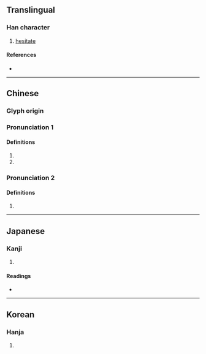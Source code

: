 {{character info/new}}
==Translingual==

===Han character===
{{Han char|rn=9|rad=人|as=06|sn=8|four=26200|canj=OWR|ids=⿰亻回}}

# [[hesitate]]

====References====
* {{Han ref|kx=0100.060|dkj=00545|dj=0212.020|hdz=10148.060|uh=4F6A|ud=20330|bh=CBBF|bd=52159}}

----

==Chinese==
{{zh-forms}}

===Glyph origin===
{{Han etym}}

===Pronunciation 1===
{{zh-pron
|m=huí
|mc=y
|oc=y
|ma=
|cat=v
}}

====Definitions====
{{zh-hanzi}}

# {{zh-used in|佪佪}}
# {{zh-alt-form|回}}

===Pronunciation 2===
{{zh-pron
|m=huái
|c=wui4
|ma=
|cat=v
}}

====Definitions====
{{zh-hanzi}}

# {{zh-alt-form|徊}}

----

==Japanese==

===Kanji===
{{ja-kanji|grade=|rs=人06}}

# {{rfdef|ja|sort=人06}}

====Readings====
* {{ja-readings
|goon=え
|kanon=かい<くわい
|kun=さまよ-う, くらいこよ}}

----

==Korean==

===Hanja===
{{ko-hanja|hangeul=회|rv=hoe|mr=hoe}}

# {{rfdef|ko|sort=人06}}